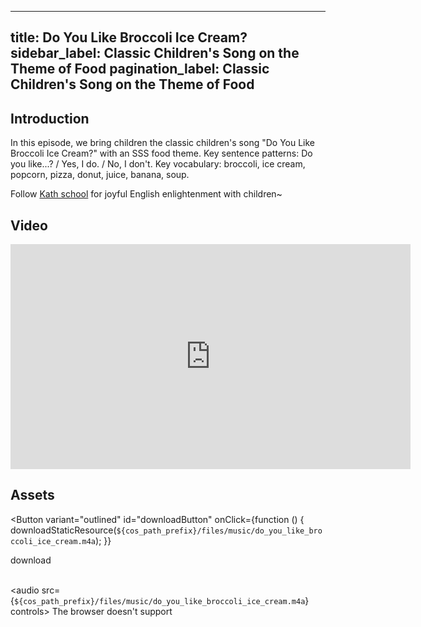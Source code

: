 
---
title: Do You Like Broccoli Ice Cream?
sidebar_label: Classic Children's Song on the Theme of Food
pagination_label: Classic Children's Song on the Theme of Food
---

## Introduction

In this episode, we bring children the classic children's song "Do You Like Broccoli Ice Cream?" with an SSS food theme.
Key sentence patterns: Do you like...? / Yes, I do. / No, I don't.
Key vocabulary: broccoli, ice cream, popcorn, pizza, donut, juice, banana, soup.

Follow [Kath school](https://space.bilibili.com/20797715) for joyful English enlightenment with children~

## Video

<iframe
  src="https://player.bilibili.com/player.html?bvid=BV1WF411o78N&cid=1&page=1"
  scrolling="no"
  border="0"
  frameborder="no"
  framespacing="0"
  allowfullscreen="true"
  width="640"
  height="360"
></iframe>

## Assets

<Button
  variant="outlined"
  id="downloadButton"
  onClick={function () {
    downloadStaticResource(`${cos_path_prefix}/files/music/do_you_like_broccoli_ice_cream.m4a`);
  }}
>
  download
</Button>
<br />
<br />

<audio src={`${cos_path_prefix}/files/music/do_you_like_broccoli_ice_cream.m4a`} controls>
  The browser doesn't support
</audio>